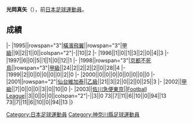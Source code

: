 {{Infobox football biography
|name=光岡真矢
|image=
|fullname=光岡真矢
|birth_date={{Birth date and age|1976|4|22}}
|cityofbirth=[[神奈川縣|神奈川縣]]
|countryofbirth=[[日本|日本]]
|position=[[前鋒_(足球)|前鋒]]
|currentclub=
|years=1995-1997<br/>1998-2000<br/>2001-2002<br/>2003
|clubs=[[橫濱飛翼|橫濱飛翼]]<br/>[[京都不死鳥|京都不死鳥]]<br/>[[仙台維加泰|仙台維加泰]]<br/>[[佐川滋賀FC|佐川急便東京]]
|caps(goals)=
|nationalyears=
|nationalteam=
|nationalcaps(goals)=
}}
'''光岡真矢'''（{{Bd|1976年|4月22日||}}），前[[日本|日本]][[足球|足球]][[運動員|運動員]]。

==成績==
{{Football player club statistics 1|YYN}}
{{Football player club statistics 2|JPN|YYN}}
|-
|1995||rowspan="3"|[[橫濱飛翼|橫濱飛翼]]||rowspan="3"|[[日本職業足球甲級聯賽|甲級]]||9||2||1||0||colspan="2"|-||10||2
|-
|1996||1||0||1||3||2||0||4||3
|-
|1997||6||0||5||1||1||0||12||1
|-
|1998||rowspan="3"|[[京都不死鳥|京都不死鳥]]||rowspan="3"|[[日本職業足球甲級聯賽|甲級]]||24||2||2||2||2||0||28||4
|-
|1999||2||0||0||0||0||0||2||0
|-
|2000||0||0||0||0||0||0||0||0
|-
|2001||rowspan="2"|[[仙台維加泰|仙台維加泰]]||[[日本職業足球乙級聯賽|乙級]]||21||3||2||0||2||0||25||3
|-
|2002||[[日本職業足球甲級聯賽|甲級]]||7||0||0||0||3||0||10||0
|-
|2003||[[佐川滋賀FC|佐川急便東京]]||[[Japan_Football_League|Football League]]||3||0||0||0||colspan="2"|-||3||0
{{Football player club statistics 3|1|JPN}}73||7||11||6||10||0||94||13
{{Football player club statistics 5}}73||7||11||6||10||0||94||13
|}

{{Japan-sport-bio-stub}}
{{Soccer-player-stub}}
[[Category:日本足球運動員|Category:日本足球運動員]]
[[Category:神奈川縣足球運動員|Category:神奈川縣足球運動員]]